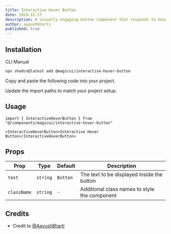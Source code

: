 ```yaml
---
title: Interactive Hover Button
date: 2024-12-17
description: A visually engaging button component that responds to hover with dynamic transitions, adapting smoothly between light and dark modes for enhanced user interactivity.
author: aayushbharti
published: true
---
```


<ComponentPreview name="interactive-hover-button-demo" />

## Installation

<Tabs defaultValue="cli">

<TabsList>
  <TabsTrigger value="cli">CLI</TabsTrigger>
  <TabsTrigger value="manual">Manual</TabsTrigger>
</TabsList>
<TabsContent value="cli">

```bash
npx shadcn@latest add @magicui/interactive-hover-button
```

</TabsContent>

<TabsContent value="manual">

<Steps>

<Step>Copy and paste the following code into your project.</Step>

<ComponentSource name="interactive-hover-button" />

<Step>Update the import paths to match your project setup.</Step>

</Steps>

</TabsContent>

</Tabs>

## Usage

```tsx showLineNumbers
import { InteractiveHoverButton } from "@/components/magicui/interactive-hover-button"
```

```tsx showLineNumbers
<InteractiveHoverButton>Interactive Hover Button</InteractiveHoverButton>
```

## Props

| Prop        | Type     | Default  | Description                                   |
| ----------- | -------- | -------- | --------------------------------------------- |
| `text`      | `string` | `Button` | The text to be displayed inside the button    |
| `className` | `string` | `-`      | Additional class names to style the component |

## Credits

- Credit to [@AayushBharti](https://github.com/AayushBharti)
